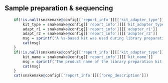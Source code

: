 ## Sample preparation & sequencing

```r
    if(!is.null(snakemake@config[['report_info']][['kit_adapter_type']])){
        kit_type = snakemake@config[['report_info']][['kit_adapter_type']]
        adapt_r1 = snakemake@config[['report_info']][['adapter_r1']]
        adapt_r2 = snakemake@config[['report_info']][['adapter_r2']]
        msg = sprintf('A %s-based kit was used during library preparation. The adapter sequences for this kit are\n\n R1: %s\n\nR2: %s\n\n', kit_type, adapt_r1, adapt_r2)
        cat(msg)
    }
    if(!is.null(snakemake@config[['report_info']][['kit_adapter_type']])){
        kit_name = snakemake@config[['report_info']][['kit_name']]
        msg = sprintf('The product name of the library preparation kit is %s.\n\n', kit_name)
        cat(msg)
    }
    cat(snakemake@config[['report_info']][['prep_description']])
```
